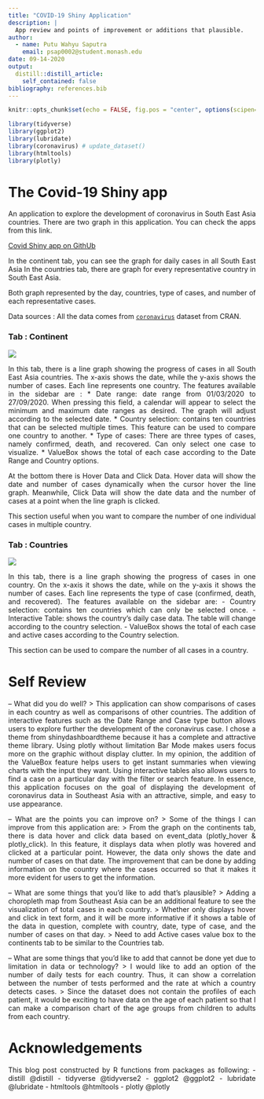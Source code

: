```yaml
---
title: "COVID-19 Shiny Application"
description: |
  App review and points of improvement or additions that plausible.
author:
  - name: Putu Wahyu Saputra 
    email: psap0002@student.monash.edu
date: 09-14-2020
output:
  distill::distill_article:
    self_contained: false
bibliography: references.bib
---
```


<style>
body {
text-align: justify}
</style>

```r
knitr::opts_chunk$set(echo = FALSE, fig.pos = "center", options(scipen=999))
```

```r
library(tidyverse)
library(ggplot2)
library(lubridate)
library(coronavirus) # update_dataset()
library(htmltools)
library(plotly)
```

# The Covid-19 Shiny app

An application to explore the development of coronavirus in South East Asia countries. There are two graph in this application.
You can check the apps from this link.

[Covid Shiny app on GithUb](https://github.com/etc5523-2020/shiny-assessment-whysptra)

In the continent tab, you can see the graph for daily cases in all South East Asia
In the countries tab, there are graph for every representative country in South East Asia.

Both graph represented by the day, countries, type of cases, and number of each representative cases.

Data sources : All the data comes from [`coronavirus`](https://github.com/RamiKrispin/coronavirus) dataset from CRAN.

### Tab : Continent
![](screenshot.png)

In this tab, there is a line graph showing the progress of cases in all South East Asia countries. The x-axis shows the date, while the y-axis shows the number of cases.
Each line represents one country.
The features available in the sidebar are :
* Date range: date range from 01/03/2020 to 27/09/2020. When pressing this field, a calendar will appear to select the minimum and maximum date ranges as desired. The graph will adjust according to the selected date.
* Country selection: contains ten countries that can be selected multiple times. This feature can be used to compare one country to another.
* Type of cases: There are three types of cases, namely confirmed, death, and recovered. Can only select one case to visualize.
* ValueBox shows the total of each case according to the Date Range and Country options.

At the bottom there is Hover Data and Click Data. Hover data will show the date and number of cases dynamically when the cursor hover the line graph. Meanwhile, Click Data will show the date data and the number of cases at a point when the line graph is clicked.

This section useful when you want to compare the number of one individual cases in multiple country.

### Tab : Countries
![](screenshot2.png)

In this tab, there is a line graph showing the progress of cases in one country. On the x-axis it shows the date, while on the y-axis it shows the number of cases.
Each line represents the type of case (confirmed, death, and recovered).
The features available on the sidebar are:
- Country selection: contains ten countries which can only be selected once.
- Interactive Table: shows the country's daily case data. The table will change according to the country selection.
- ValueBox shows the total of each case and active cases according to the Country selection.

This section can be used to compare the number of all cases in a country.

# Self Review

– What did you do well?
> This application can show comparisons of cases in each country as well as comparisons of other countries. The addition of interactive features such as the Date Range and Case type button allows users to explore further the development of the coronavirus case. I chose a theme from shinydashboardtheme because it has a complete and attractive theme library. Using plotly without limitation Bar Mode makes users focus more on the graphic without display clutter. In my opinion, the addition of the ValueBox feature helps users to get instant summaries when viewing charts with the input they want. Using interactive tables also allows users to find a case on a particular day with the filter or search feature. In essence, this application focuses on the goal of displaying the development of coronavirus data in Southeast Asia with an attractive, simple, and easy to use appearance.

– What are the points you can improve on?
> Some of the things I can improve from this application are:
> From the graph on the continents tab, there is data hover and click data based on event_data (plotly_hover & plotly_click). In this feature, it displays data when plotly was hovered and clicked at a particular point. However, the data only shows the date and number of cases on that date. The improvement that can be done by adding information on the country where the cases occurred so that it makes it more evident for users to get the information.

– What are some things that you’d like to add that’s plausible?
> Adding a choropleth map from Southeast Asia can be an additional feature to see the visualization of total cases in each country.
> Whether only displays hover and click in text form, and it will be more informative if it shows a table of the data in question, complete with country, date, type of case, and the number of cases on that day.
> Need to add Active cases value box to the continents tab to be similar to the Countries tab.

– What are some things that you’d like to add that cannot be done yet due to limitation in data or technology?
> I would like to add an option of the number of daily tests for each country. Thus, it can show a correlation between the number of tests performed and the rate at which a country detects cases.
> Since the dataset does not contain the profiles of each patient, it would be exciting to have data on the age of each patient so that I can make a comparison chart of the age groups from children to adults from each country.

# Acknowledgements

This blog post constructed by R functions from packages as following:
- distill @distill
- tidyverse @tidyverse2
- ggplot2 @ggplot2
- lubridate @lubridate
- htmltools @htmltools
- plotly @plotly